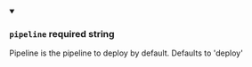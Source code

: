 
<details className="config-field" data-expandable="false" open>
<summary>

### `pipeline` <span class="config-field-required" data-required="false">required</span> <span class="config-field-type">string</span> <span class="config-field-default"></span>

Pipeline is the pipeline to deploy by default. Defaults to 'deploy'

</summary>



</details>
